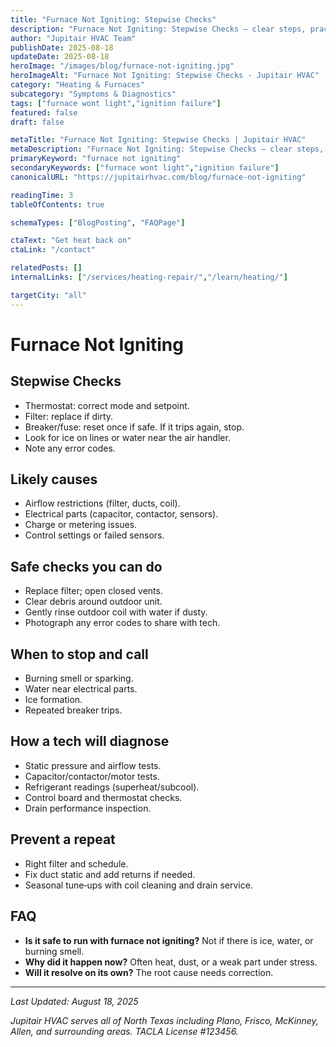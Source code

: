 ```yaml
---
title: "Furnace Not Igniting: Stepwise Checks"
description: "Furnace Not Igniting: Stepwise Checks — clear steps, practical detail, and when to call a pro in North Texas."
author: "Jupitair HVAC Team"
publishDate: 2025-08-18
updateDate: 2025-08-18
heroImage: "/images/blog/furnace-not-igniting.jpg"
heroImageAlt: "Furnace Not Igniting: Stepwise Checks - Jupitair HVAC"
category: "Heating & Furnaces"
subcategory: "Symptoms & Diagnostics"
tags: ["furnace wont light","ignition failure"]
featured: false
draft: false

metaTitle: "Furnace Not Igniting: Stepwise Checks | Jupitair HVAC"
metaDescription: "Furnace Not Igniting: Stepwise Checks — clear steps, practical detail, and when to call a pro in North Texas."
primaryKeyword: "furnace not igniting"
secondaryKeywords: ["furnace wont light","ignition failure"]
canonicalURL: "https://jupitairhvac.com/blog/furnace-not-igniting"

readingTime: 3
tableOfContents: true

schemaTypes: ["BlogPosting", "FAQPage"]

ctaText: "Get heat back on"
ctaLink: "/contact"

relatedPosts: []
internalLinks: ["/services/heating-repair/","/learn/heating/"]

targetCity: "all"
---
```



# Furnace Not Igniting



## Stepwise Checks
- Thermostat: correct mode and setpoint.
- Filter: replace if dirty.
- Breaker/fuse: reset once if safe. If it trips again, stop.
- Look for ice on lines or water near the air handler.
- Note any error codes.



<BlogCTA variant="inline" />

## Likely causes
- Airflow restrictions (filter, ducts, coil).
- Electrical parts (capacitor, contactor, sensors).
- Charge or metering issues.
- Control settings or failed sensors.


## Safe checks you can do
- Replace filter; open closed vents.
- Clear debris around outdoor unit.
- Gently rinse outdoor coil with water if dusty.
- Photograph any error codes to share with tech.


## When to stop and call
- Burning smell or sparking.
- Water near electrical parts.
- Ice formation.
- Repeated breaker trips.


## How a tech will diagnose
- Static pressure and airflow tests.
- Capacitor/contactor/motor tests.
- Refrigerant readings (superheat/subcool).
- Control board and thermostat checks.
- Drain performance inspection.


## Prevent a repeat
- Right filter and schedule.
- Fix duct static and add returns if needed.
- Seasonal tune‑ups with coil cleaning and drain service.


## FAQ
- **Is it safe to run with furnace not igniting?** Not if there is ice, water, or burning smell.
- **Why did it happen now?** Often heat, dust, or a weak part under stress.
- **Will it resolve on its own?** The root cause needs correction.

---

<BlogCTA variant="end" />

*Last Updated: August 18, 2025*

*Jupitair HVAC serves all of North Texas including Plano, Frisco, McKinney, Allen, and surrounding areas. TACLA License #123456.*
